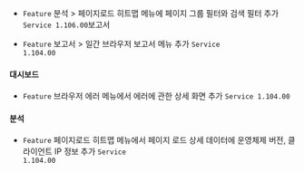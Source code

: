 
- <code class="Feature">Feature</code> <span class="uitext">분석</span> &gt; <span class="uitext">페이지로드 히트맵</span> 메뉴에 페이지 그룹 필터와 검색 필터 추가 <code class='changelog-service'>Service 1.106.00​</code>보고서​

- <code class="Feature">Feature</code> <span class="uitext">보고서</span> &gt; <span class="uitext">일간 브라우저 보고서</span> 메뉴 추가 <code class='changelog-service'>Service 1.104.00​</code>

#### 대시보드​

- <code class="Feature">Feature</code> <span class="uitext">브라우저 에러</span> 메뉴에서 에러에 관한 상세 화면 추가 <code class='changelog-service'>Service 1.104.00​</code>

#### 분석​

- <code class="Feature">Feature</code> <span class="uitext">페이지로드 히트맵</span> 메뉴에서 페이지 로드 상세 데이터에 운영체제 버전, 클라이언트 IP 정보 추가 <code class='changelog-service'>Service 1.104.00​</code>

